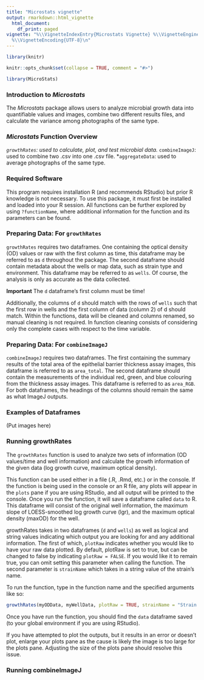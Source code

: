 ```yaml
---
title: "Microstats vignette"
output: rmarkdown::html_vignette
  html_document:
    df_print: paged
vignette: "%\\VignetteIndexEntry{Microstats Vignette} %\\VignetteEngine{knitr::rmarkdown}
  %\\VignetteEncoding{UTF-8}\n"
---
```


```r
library(knitr)
```

```r
knitr::opts_chunk$set(collapse = TRUE, comment = "#>")
```

```r
library(MicroStats)
```

### Introduction to <i>Microstats</i>

The <i>Microstats</i> package allows users to analyze microbial growth data into quantifiable values and images, combine two different results files, and calculate the variance among photographs of the same type.


### <i>Microstats</i> Function Overview
*`growthRates`: used to calculate, plot, and test microbial data.
*`combineImageJ`: used to combine two .csv into one .csv file.
*`aggregateData`: used to average photographs of the same type.



### Required Software
This program requires installation R (and recommends RStudio) but prior R knowledge is not necessary. To use this package, it must first be installed and loaded into your R session. All functions can be further explored by using `?functionName`, where additional information for the function and its parameters can be found.


### Preparing Data: For `growthRates`
`growthRates` requires two dataframes. One containing the optical density (OD) values or raw with the first column as time, this dataframe may be referred to as `d` throughout the package. The second dataframe should contain metadata about the wells or map data, such as strain type and environment. This dataframe may be referred to as `wells`. Of course, the analysis is only as accurate as the data collected. 

<b>Important</b> The `d` dataframe's first column must be time!

Additionally, the columns of `d` should match with the rows of `wells` such that the first row in wells and the first column of data (column 2) of d should match. Within the functions, data will be cleaned and columns renamed, so manual cleaning is not required. In function cleaning consists of considering only the complete cases with respect to the time variable.


### Preparing Data: For `combineImageJ`
`combineImageJ` requires two dataframes. The first containing the summary results of the total area of the epithelial barrier thickness assay images, this dataframe is referred to as `area_total`. The second dataframe should contain the measurements of the individual red, green, and blue colouring from the thickness assay images. This dataframe is referred to as `area_RGB`. For both dataframes, the headings of the columns should remain the same as what ImageJ outputs.


### Examples of Dataframes
(Put images here)


### Running growthRates
The `growthRates` function is used to analyze two sets of information (OD values/time and well information) and calculate the growth information of the given data (log growth curve, maximum optical density). 

This function can be used either in a file (.R, .Rmd, etc.) or in the console. If the function is being used in the console or an R file, any plots will appear in the `plots` pane if you are using RStudio, and all output will be printed to the console. Once you run the function, it will save a dataframe called `data` to R. This dataframe will consist of the original well information, the maximum slope of LOESS-smoothed log growth curve (lgr), and the maximum optical density (maxOD) for the well.

growthRates takes in two dataframes (`d` and `wells`) as well as logical and string values indicating which output you are looking for and any additional information. The first of which, `plotRaw` indicates whether you would like to have your raw data plotted. By default, plotRaw is set to true, but can be changed to false by indicating `plotRaw = FALSE`. If you would like it to remain true, you can omit setting this parameter when calling the function. The second parameter is `strainName` which takes in a string value of the strain's name.

To run the function, type in the function name and the specified arguments like so:
```r
growthRates(myODData, myWellData, plotRaw = TRUE, strainName = "Strain's name")
```
Once you have run the function, you should find the `data` dataframe saved (to your global environment if you are using RStudio).

If you have attempted to plot the outputs, but it results in an error or doesn't plot, enlarge your plots pane as the cause is likely the image is too large for the plots pane. Adjusting the size of the plots pane should resolve this issue.


### Running combineImageJ



